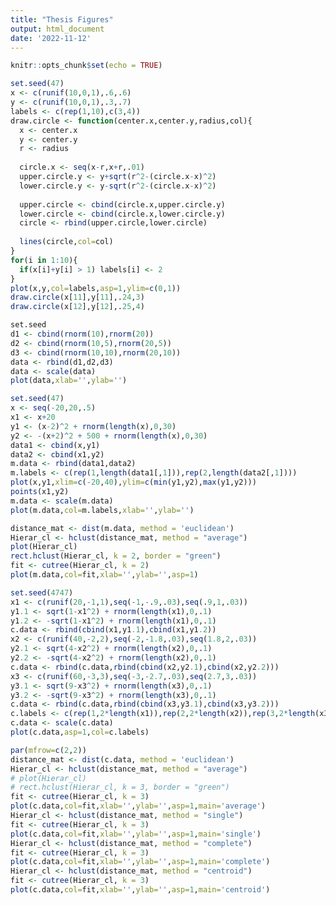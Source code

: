---title: "Thesis Figures"output: html_documentdate: '2022-11-12'---```{r setup, include=FALSE}knitr::opts_chunk$set(echo = TRUE)``````{r}set.seed(47)x <- c(runif(10,0,1),.6,.6)y <- c(runif(10,0,1),.3,.7)labels <- c(rep(1,10),c(3,4))draw.circle <- function(center.x,center.y,radius,col){  x <- center.x  y <- center.y  r <- radius    circle.x <- seq(x-r,x+r,.01)  upper.circle.y <- y+sqrt(r^2-(circle.x-x)^2)  lower.circle.y <- y-sqrt(r^2-(circle.x-x)^2)    upper.circle <- cbind(circle.x,upper.circle.y)  lower.circle <- cbind(circle.x,lower.circle.y)  circle <- rbind(upper.circle,lower.circle)    lines(circle,col=col)}for(i in 1:10){  if(x[i]+y[i] > 1) labels[i] <- 2}plot(x,y,col=labels,asp=1,ylim=c(0,1))draw.circle(x[11],y[11],.24,3)draw.circle(x[12],y[12],.25,4)``````{r}set.seedd1 <- cbind(rnorm(10),rnorm(20))d2 <- cbind(rnorm(10,5),rnorm(20,5))d3 <- cbind(rnorm(10,10),rnorm(20,10))data <- rbind(d1,d2,d3)data <- scale(data)plot(data,xlab='',ylab='')``````{r}set.seed(47)x <- seq(-20,20,.5)x1 <- x+20y1 <- (x-2)^2 + rnorm(length(x),0,30)y2 <- -(x+2)^2 + 500 + rnorm(length(x),0,30)data1 <- cbind(x,y1)data2 <- cbind(x1,y2)m.data <- rbind(data1,data2)m.labels <- c(rep(1,length(data1[,1])),rep(2,length(data2[,1])))plot(x,y1,xlim=c(-20,40),ylim=c(min(y1,y2),max(y1,y2)))points(x1,y2)m.data <- scale(m.data)plot(m.data,col=m.labels,xlab='',ylab='')``````{r}distance_mat <- dist(m.data, method = 'euclidean')Hierar_cl <- hclust(distance_mat, method = "average")plot(Hierar_cl)rect.hclust(Hierar_cl, k = 2, border = "green")fit <- cutree(Hierar_cl, k = 2)plot(m.data,col=fit,xlab='',ylab='',asp=1)``````{r}set.seed(4747)x1 <- c(runif(20,-1,1),seq(-1,-.9,.03),seq(.9,1,.03))y1.1 <- sqrt(1-x1^2) + rnorm(length(x1),0,.1)y1.2 <- -sqrt(1-x1^2) + rnorm(length(x1),0,.1)c.data <- rbind(cbind(x1,y1.1),cbind(x1,y1.2))x2 <- c(runif(40,-2,2),seq(-2,-1.8,.03),seq(1.8,2,.03))y2.1 <- sqrt(4-x2^2) + rnorm(length(x2),0,.1)y2.2 <- -sqrt(4-x2^2) + rnorm(length(x2),0,.1)c.data <- rbind(c.data,rbind(cbind(x2,y2.1),cbind(x2,y2.2)))x3 <- c(runif(60,-3,3),seq(-3,-2.7,.03),seq(2.7,3,.03))y3.1 <- sqrt(9-x3^2) + rnorm(length(x3),0,.1)y3.2 <- -sqrt(9-x3^2) + rnorm(length(x3),0,.1)c.data <- rbind(c.data,rbind(cbind(x3,y3.1),cbind(x3,y3.2)))c.labels <- c(rep(1,2*length(x1)),rep(2,2*length(x2)),rep(3,2*length(x3)))c.data <- scale(c.data)plot(c.data,asp=1,col=c.labels)``````{r}par(mfrow=c(2,2))distance_mat <- dist(c.data, method = 'euclidean')Hierar_cl <- hclust(distance_mat, method = "average")# plot(Hierar_cl)# rect.hclust(Hierar_cl, k = 3, border = "green")fit <- cutree(Hierar_cl, k = 3)plot(c.data,col=fit,xlab='',ylab='',asp=1,main='average')Hierar_cl <- hclust(distance_mat, method = "single")fit <- cutree(Hierar_cl, k = 3)plot(c.data,col=fit,xlab='',ylab='',asp=1,main='single')Hierar_cl <- hclust(distance_mat, method = "complete")fit <- cutree(Hierar_cl, k = 3)plot(c.data,col=fit,xlab='',ylab='',asp=1,main='complete')Hierar_cl <- hclust(distance_mat, method = "centroid")fit <- cutree(Hierar_cl, k = 3)plot(c.data,col=fit,xlab='',ylab='',asp=1,main='centroid')```